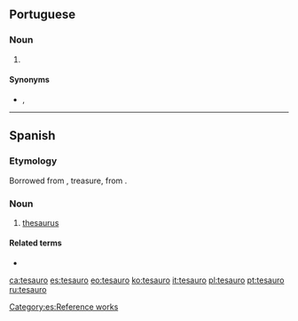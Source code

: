 ==Portuguese==

===Noun===
{{pt-noun|m}}

# {{l|en|thesaurus}} {{gloss|book of synonyms}}

====Synonyms====
* {{l|pt|dicionário de sinônimos}}, {{l|pt|thesaurus}}

----

==Spanish==

===Etymology===
Borrowed from {{der|es|la|thesaurus}}, treasure, from {{etyl|grc|es}}.

===Noun===
{{es-noun|m}}

# [[thesaurus]]

====Related terms====
* {{l|es|tesoro}}

[[Category:es:Reference works]]

[[ca:tesauro]]
[[es:tesauro]]
[[eo:tesauro]]
[[ko:tesauro]]
[[it:tesauro]]
[[pl:tesauro]]
[[pt:tesauro]]
[[ru:tesauro]]